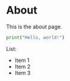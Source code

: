# About

This is the about page.

```python
print("Hello, world!")
```

List:

- Item 1
- Item 2
- Item 3
